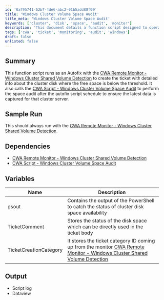 ```yaml
---
id: '0a795741-52b7-4de6-abc2-01b5add80f99'
title: 'Windows Cluster Volume Space Audit'
title_meta: 'Windows Cluster Volume Space Audit'
keywords: ['cluster', 'disk', 'space', 'audit', 'monitor']
description: 'This document details a function script designed to operate as an Autofix with the CWA Remote Monitor for Windows Cluster Shared Volume Detection. It creates tickets with comprehensive information about cluster disks when free space drops below a set threshold and invokes a space audit to ensure accurate data capture for cluster servers.'
tags: ['cwa', 'ticket', 'monitoring', 'audit', 'windows']
draft: false
unlisted: false
---
```

## Summary

This function script runs as an Autofix with the [CWA Remote Monitor - Windows Cluster Shared Volume Detection](https://proval.itglue.com/DOC-5078775-15952794) to create the ticket with detailed info about the cluster disk where the free space is below the threshold. It also calls the [CWA Script - Windows Cluster Volume Space Audit](https://proval.itglue.com/DOC-5078775-15952791) to perform the space audit after the autofix script schedule to ensure the latest data is captured for that cluster server.

## Sample Run

This should always run with the [CWA Remote Monitor - Windows Cluster Shared Volume Detection](https://proval.itglue.com/DOC-5078775-15952794).

## Dependencies

- [CWA Remote Monitor - Windows Cluster Shared Volume Detection](https://proval.itglue.com/DOC-5078775-15952794)
- [CWA Script - Windows Cluster Volume Space Audit](https://proval.itglue.com/DOC-5078775-15952791)

## Variables

| Name                   | Description                                                                                                      |
|------------------------|------------------------------------------------------------------------------------------------------------------|
| psout                  | Contains the output of the PowerShell to catch the status of cluster disk space availability                    |
| TicketComment          | Stores the status of the disk space which can be directly used in the ticket body                               |
| TicketCreationCategory  | It stores the ticket category ID coming up from the monitor [CWA Remote Monitor - Windows Cluster Shared Volume Detection](https://proval.itglue.com/DOC-5078775-15952794) |

## Output

- Script log
- Dataview











